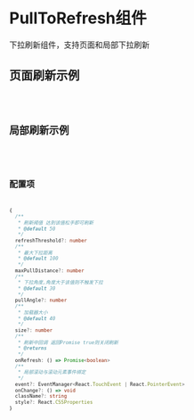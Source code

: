 # PullToRefresh组件

下拉刷新组件，支持页面和局部下拉刷新

## 页面刷新示例

<code src="@/components/pull-to-refresh/page.tsx" />

## 局部刷新示例

<code src="@/components/pull-to-refresh/local.tsx" />

## 配置项

```ts
{
  /**
   * 刷新阈值 达到该值松手即可刷新
   * @default 50
   */
  refreshThreshold?: number
  /**
   * 最大下拉距离
   * @default 100
   */
  maxPullDistance?: number
  /**
   * 下拉角度,角度大于该值则不触发下拉
   * @default 30
   */
  pullAngle?: number
  /**
   * 加载器大小
   * @default 40
   */
  size?: number
  /**
   * 刷新中回调 返回Promise true则关闭刷新
   * @returns
   */
  onRefresh: () => Promise<boolean>
  /**
   * 局部滚动与滚动元素事件绑定
   */
  event?: EventManager<React.TouchEvent | React.PointerEvent>
  onChange?: () => void
  className?: string
  style?: React.CSSProperties
}
```
